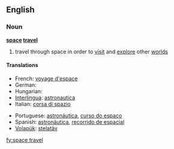 ==English==

===Noun===
{{wikipedia|space exploration}}
'''[[space]] [[travel]]'''

# travel through space in order to [[visit]] and [[explore]] other [[world]]s

====Translations====
{{trans-top|travel through space in order to visit and explore other worlds}}
* French: [[voyage d'espace]]
* German: {{t+|de|Raumfahrt|f}}
* Hungarian: {{t-|hu|űrrepülés}}
* [[Interlingua]]: [[astronautica]]
* Italian: [[corsa di spazio]]
{{trans-mid}}
* Portuguese: [[astronáutica]], [[curso do espaço]]
* Spanish: [[astronáutica]], [[recorrido de espacial]]
* [[Volapük]]: [[stelatäv]]
{{trans-bottom}}

[[fy:space travel]]
